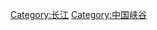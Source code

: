 {{Catnav|頁面分類|地理|各國地理|中国地理|中国河流|长江水系}}
{{catmore|长江}}


[[Category:长江|Category:长江]]
[[Category:中国峡谷|Category:中国峡谷]]